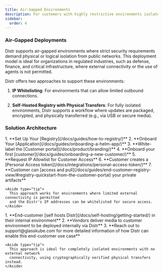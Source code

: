 ```yaml
---
title: Air-Gapped Environments
description: For customers with highly restrictive environments isolated from external networks
sidebar:
  order: 4
---
```



### Air-Gapped Deployments

Distr supports air-gapped environments where strict security requirements demand physical or logical isolation from public networks. This deployment model is ideal for organizations in regulated industries, such as defense, finance, and critical infrastructure, where external connectivity or the use of agents is not permitted.

Distr offers two approaches to support these environments:

1. **IP Whitelisting**: For environments that can allow limited outbound connections.

2. **Self-Hosted Registry with Physical Transfers**: For fully isolated environments, Distr supports a workflow where updates are packaged, encrypted, and physically transferred (e.g., via USB or secure media).

### Solution Architecture

<ThemeImage
  lightSrc="/src/assets/docs/use-cases/airgapped/airgapped-light.png"
  darkSrc="/src/assets/docs/use-cases/airgapped/airgapped-dark.png"
  alt="Fully-Self-Managed diagram"
/>

<Tabs>
  <TabItem label="IP Whitelisting Approach">
    <Steps>
    1. **Set Up Your [Registry](/docs/guides/how-to-registry/)**
    2. **Onboard Your [Application](/docs/guides/onboarding-a-helm-app/)**
    3. **White-label the [Customer portal](/docs/product/branding/)**
    4. **Onboard your first [customer](/docs/guides/onboarding-a-new-customer/)**
    5. **Request IP Allowlist for Customer Access**
    6. **Customer creates a [Personal Access token](/docs/integrations/personal-access-token/)**
    7. **Customer can [access and pull](/docs/guides/end-customer-registry-view/#registry-quickstart-from-the-customer-portal) your private artifacts**
    </Steps>

    <Aside type="tip">
      This approach works for environments where limited external connectivity is permitted
      and the Distr's IP addresses can be whitelisted for secure access.
    </Aside>

  </TabItem>
  
  <TabItem label="Physical Transfer Approach">
    <Steps>
    1. **End-customer [self hosts Distr](/docs/self-hosting/getting-started/) in their internal environment**
    2. **Vendors deliver media to customer environment to be deployed internally via Distr**
    3. **Reach out to support@glasskube.com for more detailed information of how Distr can enable this end-customer use case**
    </Steps>

    <Aside type="tip">
      This approach is ideal for completely isolated environments with no external network
      connectivity, using cryptographically verified physical transfers instead.
    </Aside>

  </TabItem>
</Tabs>
